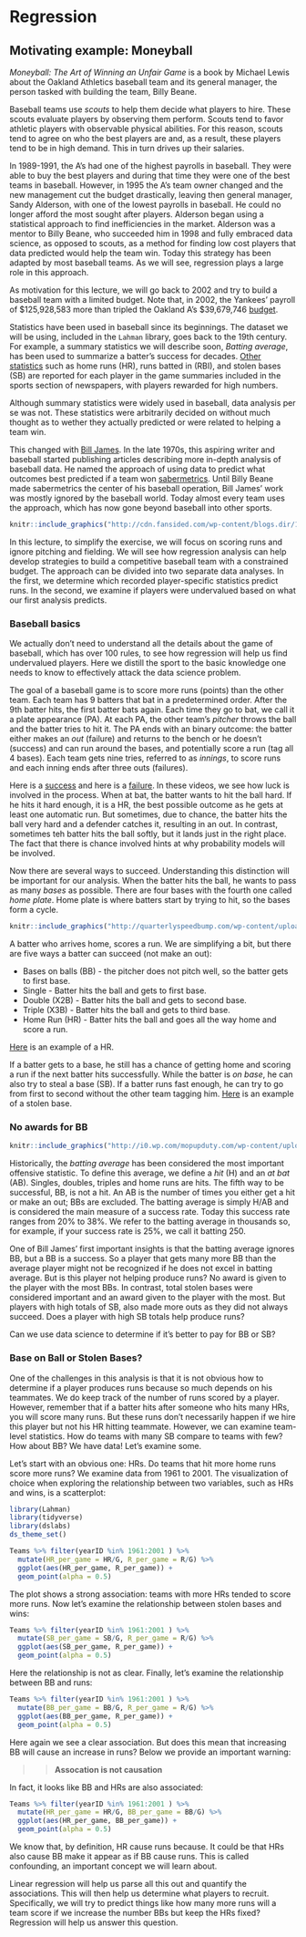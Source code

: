 # Regression

## Motivating example: Moneyball

_Moneyball: The Art of Winning an Unfair Game_ is a book by Michael Lewis about the Oakland Athletics baseball team and its general manager, the person tasked with building the team, Billy Beane. 

Baseball teams use _scouts_ to help them decide what players to hire. These scouts evaluate players by observing them perform. Scouts tend to favor athletic players with observable physical abilities. For this reason, scouts tend to agree on who the best players are and, as a result, these players tend to be in high demand. This in turn drives up their salaries. 

In 1989-1991, the A's had one of the highest payrolls in baseball. They were able to buy the best players and during that time they were one of the best teams in baseball. However, in 1995 the A's team owner changed and the new management cut the budget drastically, leaving then general manager, Sandy Alderson, with one of the lowest payrolls in baseball. He could no longer afford the most sought after players. Alderson began using a statistical approach to find inefficiencies in the market. Alderson was a mentor to Billy Beane, who succeeded him in 1998 and fully embraced data science, as opposed to scouts, as a method for finding low cost players that data predicted would help the team win. Today this strategy has been adapted by most baseball teams. As we will see, regression plays a large role in this approach.

As motivation for this lecture, we will go back to 2002 and try to build a baseball team with a limited budget. Note that, in 2002, the Yankees' payroll of \$125,928,583 more than tripled the Oakland A's \$39,679,746  [budget](http://www.baseballchronology.com/Baseball/Years/2002/Payroll.asp).


Statistics have been used in baseball since its beginnings. The dataset we will be using, included in the `Lahman` library, goes back to the 19th century. For example, a summary statistics we will describe soon, _Batting average_, has been used to summarize a batter's success for decades. [Other statistics](http://mlb.mlb.com/stats/league_leaders.jsp) such as home runs (HR), runs batted in (RBI), and stolen bases (SB) are reported for each player in the game summaries included in the sports section of newspapers, with players rewarded for high numbers.

Although summary statistics were widely used in baseball, data analysis per se was not. These statistics were arbitrarily decided on without much thought as to wether they actually predicted or were related to helping a team win.

This changed with [Bill James](https://en.wikipedia.org/wiki/Bill_James). In the late 1970s, this aspiring writer and baseball started publishing articles describing more in-depth analysis of baseball data. He named the approach of using data to predict what outcomes best predicted if a team won [sabermetrics](https://en.wikipedia.org/wiki/Sabermetrics). Until Billy Beane made sabermetrics the center of his baseball operation, Bill James' work was mostly ignored by the baseball world. Today almost every team uses the approach, which has now gone beyond baseball into other sports.


```r
knitr::include_graphics("http://cdn.fansided.com/wp-content/blogs.dir/17/files/2011/12/bill-james-079006079.jpg")
```

In this lecture, to simplify the exercise, we will focus on scoring runs and ignore pitching and fielding. We will see how regression analysis can help develop strategies to build a competitive baseball team with a constrained budget. The approach can be divided into two separate data analyses. In the first, we determine which recorded player-specific statistics predict runs. In the second, we examine if players were undervalued based on what our first analysis predicts. 

### Baseball basics

We actually don't need to understand all the details about the game of baseball, which has over 100 rules, to see how regression will help us find undervalued players. Here we distill the sport to the basic knowledge one needs to know to effectively attack the data science problem. 

The goal of a baseball game is to score more runs (points) than the other team. Each team has 9 batters that bat in a predetermined order. After the 9th batter hits, the first batter bats again. Each time they go to bat, we call it a plate appearance (PA). At each PA, the other team's _pitcher_ throws the ball and the batter tries to hit it. The PA ends with an binary outcome: the batter either makes an _out_ (failure) and returns to the bench or he doesn't (success) and can run around the bases, and potentially score a run (tag all 4 bases). Each team gets nine tries, referred to as _innings_, to score runs and each inning ends after three outs (failures).

Here is a [success](https://www.youtube.com/watch?v=HL-XjMCPfio) and here is a [failure](https://www.youtube.com/watch?v=NeloljCx-1g). In these videos, we see how luck is involved in the process. When at bat, the batter wants to hit the ball hard. If he hits it hard enough, it is a HR, the best possible outcome as he gets at least one automatic run. But sometimes, due to chance, the batter hits the ball very hard and a defender catches it, resulting in an out. In contrast, sometimes teh batter hits the ball softly, but it lands just in the right place. The fact that there is chance involved hints at why probability models will be involved.

Now there are several ways to succeed. Understanding this distinction will be important for our analysis. When the batter hits the ball, he wants to pass as many _bases_ as possible. There are four bases with the fourth one called _home plate_. Home plate is where batters start by trying to hit, so the bases form a cycle.

```r
knitr::include_graphics("http://quarterlyspeedbump.com/wp-content/uploads/2012/03/Baseball_Diamond1.jpeg")
```

A batter who arrives home, scores a run. We are simplifying a bit, but there are five ways a batter can succeed (not make an out): 

- Bases on balls (BB) - the pitcher does not pitch well, so the batter gets to first base.
- Single - Batter hits the ball and gets to first base.
- Double (X2B) - Batter hits the ball and gets to second base.
- Triple  (X3B) - Batter hits the ball and gets to third base.
- Home Run (HR) - Batter hits the ball and goes all the way home and score a run. 

[Here](https://www.youtube.com/watch?v=xYxSZJ9GZ-w) is an example of a HR.
  
If a batter gets to a base, he still has a chance of getting home and scoring a run if the next batter hits successfully. While the batter is _on base_, he can also try to steal a base (SB). If a batter runs fast enough, he can try to go from first to second without the other team tagging him. [Here](https://www.youtube.com/watch?v=JSE5kfxkzfk) is an example of a stolen base.
 
### No awards for BB
 
```r
knitr::include_graphics("http://i0.wp.com/mopupduty.com/wp-content/uploads/2010/09/JumboTron.jpg")
```

Historically, the _batting average_ has been considered the most important offensive statistic. To define this average, we define a _hit_ (H) and an _at bat_ (AB). Singles, doubles, triples and home runs are hits. The fifth way to be successful, BB, is not a hit. An AB is the number of times you either get a hit or make an out; BBs are excluded. The batting average is simply H/AB and is considered the main measure of a success rate. Today this success rate ranges from 20% to 38%. We refer to the batting average in thousands so, for example, if your success rate is 25%, we call it batting 250.

One of Bill James' first important insights is that the batting average ignores BB, but a BB is a success. So a player that gets many more BB than the average player might not be recognized if he does not excel in batting average. But is this player not helping produce runs? No award is given to the player with the most BBs. In contrast, total stolen bases were considered important and an award given to the player with the most. But players with high totals of SB, also made more outs as they did not always succeed. Does a player with high SB totals help produce runs? 

Can we use data science to determine if it's better to pay for BB or SB? 

### Base on Ball or Stolen Bases?

One of the challenges in this analysis is that it is not obvious how to determine if a player produces runs because so much depends on his teammates. We do keep track of the number of runs scored by a player. However, remember that if a batter hits after someone who hits many HRs, you will score many runs. But these runs don't necessarily happen if we hire this player but not his HR hitting teammate. However, we can examine team-level statistics. How do teams with many SB compare to teams with few? How about BB? We have data! Let's examine some. 

Let's start with an obvious one: HRs. Do teams that hit more home runs score more runs? We examine data from 1961 to 2001. The visualization of choice when exploring the relationship between two variables, such as HRs and wins, is a scatterplot:

```r
library(Lahman)
library(tidyverse)
library(dslabs)
ds_theme_set()

Teams %>% filter(yearID %in% 1961:2001 ) %>%
  mutate(HR_per_game = HR/G, R_per_game = R/G) %>%
  ggplot(aes(HR_per_game, R_per_game)) + 
  geom_point(alpha = 0.5)
```

The plot shows a strong association: teams with more HRs tended to score more runs. Now let's examine the relationship between stolen bases and wins:

```r
Teams %>% filter(yearID %in% 1961:2001 ) %>%
  mutate(SB_per_game = SB/G, R_per_game = R/G) %>%
  ggplot(aes(SB_per_game, R_per_game)) + 
  geom_point(alpha = 0.5)
```

Here the relationship is not as clear. Finally, let's examine the relationship between BB and runs:

```r
Teams %>% filter(yearID %in% 1961:2001 ) %>%
  mutate(BB_per_game = BB/G, R_per_game = R/G) %>%
  ggplot(aes(BB_per_game, R_per_game)) + 
  geom_point(alpha = 0.5)
```

Here again we see a clear association. But does this mean that increasing BB will cause an increase in runs? Below we provide an important warning:

>> **Assocation is not causation**

In fact, it looks like BB and HRs are also associated:

```r
Teams %>% filter(yearID %in% 1961:2001 ) %>%
  mutate(HR_per_game = HR/G, BB_per_game = BB/G) %>%
  ggplot(aes(HR_per_game, BB_per_game)) + 
  geom_point(alpha = 0.5)
```

We know that, by definition, HR cause runs because. It could be that HRs also cause BB make it appear as if BB cause runs. This is called confounding, an important concept we will learn about.

Linear regression will help us parse all this out and quantify the associations. This will then help us determine what players to recruit. Specifically, we will try to predict things like how many more runs will a team score if we increase the number BBs but keep the HRs fixed? Regression will help us answer this question.




  
